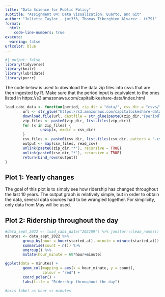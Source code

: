 ```yaml
---
title: "Data Science for Public Policy"
subtitle: "Assignment 04: Data Visualization, Quarto, and Git"
author: "Juliette Taylor - jmt333, Thomas Tiberghien Alvarez - tt791"
format: 
  html:
    code-line-numbers: true
execute: 
  warning: false
urlcolor: blue
---
```


\vspace{0.1in}

```r
#| output: false
library(tidyverse)
library(knitr)
library(lubridate)
library(purrr)
```


The code below is used to download the data zip files into csvs that are then ingested by R. Make sure that the period input is equivalent to the ones listed in https://s3.amazonaws.com/capitalbikeshare-data/index.html
```r
load_cabi_data <- function(period, zip_dir = "data/", csv_dir = "csvs/") {
        url <- str_glue("https://s3.amazonaws.com/capitalbikeshare-data/{period}-capitalbikeshare-tripdata.zip")
        download.file(url, destfile = str_glue(paste0(zip_dir,"{period}-cabi-tripdata.zip")))
        zip_files <- paste0(zip_dir, list.files(zip_dir))
        for (x in zip_files) {
                unzip(x, exdir = csv_dir)
        }
        csv_files <- paste0(csv_dir, list.files(csv_dir, pattern = ".csv"))
        output <- map(csv_files, read_csv)
        unlink(paste0(zip_dir,"*"), recursive = TRUE)
        unlink(paste0(csv_dir,"*"), recursive = TRUE)
        return(bind_rows(output))
}
```

## Plot 1: Yearly changes

The goal of this plot is to simply see how ridership has changed throughout the last 10 years. The output graph is relatively simple, but in order to obtain the data, several data sources had to be wrangled together. For simplicity, only data from May will be used. 



## Plot 2: Ridership throughout the day

```r

#data_sept_2022 <- load_cabi_data("202209") %>% janitor::clean_names()
minutes <- data_sept_2022 %>%
        group_by(hour = hour(started_at), minute = minute(started_at)) %>% 
        summarise(count = n()) %>% 
        ungroup() %>% 
        mutate(hour_minute = 60*hour+minute)

ggplot(data = minutes) +
        geom_col(mapping = aes(x = hour_minute, y = count), 
                 colour = "red") +
        coord_polar() + 
        labs(title = "Ridership throughout the day")

#axis label as hour vs minutes
```


